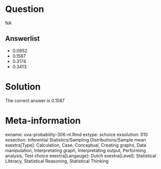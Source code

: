 Question
========

NA

Answerlist
----------
* 0.0952
* 0.1587
* 0.3174
* 0.3413

Solution
========

The correct answer is  0.1587

Meta-information
================
exname: uva-probability-306-nl.Rmd
extype: schoice
exsolution: 010
exsection: Inferential Statistics/Sampling Distributions/Sample mean
exextra[Type]: Calculation, Case, Conceptual, Creating graphs, Data manipulation, Interpretating graph, Interpretating output, Performing analysis, Test choice
exextra[Langauge]: Dutch
exextra[Level]: Statistical Literacy, Statistical Reasoning, Statistical Thinking
